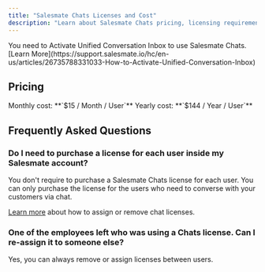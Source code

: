 ```yaml
---
title: "Salesmate Chats Licenses and Cost"
description: "Learn about Salesmate Chats pricing, licensing requirements, and how to manage user licenses for your team."
---
```


<Note>
You need to Activate Unified Conversation Inbox to use Salesmate Chats. [Learn More](https://support.salesmate.io/hc/en-us/articles/26735788331033-How-to-Activate-Unified-Conversation-Inbox)
</Note>

## Pricing

<Info>
Monthly cost: **`$15 / Month / User`**  
Yearly cost: **`$144 / Year / User`**
</Info>

## Frequently Asked Questions

### Do I need to purchase a license for each user inside my Salesmate account?

You don't require to purchase a Salesmate Chats license for each user. You can only purchase the license for the users who need to converse with your customers via chat. 

[Learn more](https://support.salesmate.io/hc/en-us/articles/360058877991) about how to assign or remove chat licenses.

### One of the employees left who was using a Chats license. Can I re-assign it to someone else?

Yes, you can always remove or assign licenses between users.
